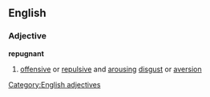 ==English==
===Adjective===
'''repugnant'''
#[[offensive]] or [[repulsive]] and [[arousing]] [[disgust]] or [[aversion]]
[[Category:English adjectives]]